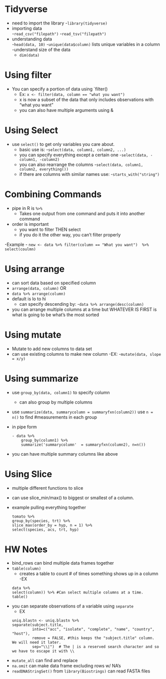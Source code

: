 # Tidyverse

- need to import the library
  -`library(tidyverse)`
- importing data  
  -`read_csv("filepath")`
  -`read_tsv("filepath")`
- understanding data  
  -`head(data, 10)`
  -`unique(data$column)` lists unique variables in a column  
-understand size of the data
  - `dim(data)`
  

# Using filter

- You can specify a portion of data using `filter()
  - Ex: `x <- filter(data, column == "what you want")`
  - x is now a subset of the data that only includes observations with "what you want"  
  - you can also have multiple arguments using &

# Using Select
- use `select()` to get only variables you care about.
  - basic use is:
    -`select(data, column1, column2, ...)`
  - you can specify everything except a certain one
    -`select(data, -column1, -column2)`
  - you can also rearrange the columns
    -`select(data, column1, column2, everything())`
  - if there are columns with similar names use:
    -`starts_with("string")`

# Combining Commands

- pipe in R is `%>%`
  - Takes one output from one command and puts it into another command

- order is important
  - you want to filter THEN select
  - if you do it the other way, you can't filter properly

-Example
  - `new <- data %>% filter(column == "What you want")  %>% select(coulmn)`  

# Using arrange
- can sort data based on specified column
- `arrange(data, column)` OR
- `data %>% arrange(column)`
- default is lo to hi
  - can specify descending by:
    -`data %>% arrange(desc(column)`
- you can arrange multiple columns at a time but WHATEVER IS FIRST is what is going to be what's the most sorted

# Using mutate

- Mutate to add new columns to data set
- can use existing columns to make new column
  -EX:
    -`mutate(data, slope = x/y)`
    
# Using summarize

- use `group_by(data, column1)` to specify column
  - can also group by multiple columns
- use `summarize(data, summarycolumn = summaryfxn(column2))`
  use `n = n()` to find #measurements in each group
- in pipe form
  ```
  - data %>%
      group_by(column1) %>%
      summarize('summarycolumn'  = summaryfxn(column2), n=n())
  ```
- you can have multiple summary columns like above

# Using Slice
- multiple different functions to slice
- can use slice_min/max() to biggest or smallest of a column.
- example pulling everything together
  ```
  tomato %>%
  group_by(species, trt) %>%
  slice_max(order_by = hyp, n = 1) %>%
  select(species, acs, trt, hyp)
  ```

# HW Notes
- bind_rows can bind multiple data frames together
- `table(column)`
  - creates a table to count # of times something shows up in a column
  -EX 
  ```
  data %>%
  select(column)) %>% #Can select multiple columns at a time.
  table()
  ```

- you can separate observations of a variable using `separate`
  - EX
  ```
  uniq.blastn <- uniq.blastn %>% 
  separate(subject.title,
           into=c("acc", "isolate", "complete", "name", "country", "host"),
           remove = FALSE, #this keeps the "subject.title" column.  We will need it later.
           sep="\\|")  # The | is a reserved search character and so we have to escape it with \\
  ```

- `mutate_all` can find and replace
- `na.omit` can make data frame excluding rows w/ NA's
- `readDNAStringSet()` from `library(Biostrings)` can read FASTA files



